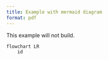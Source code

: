 ```yaml
---
title: Example with mermaid diagram
format: pdf
---
```


This example will not build.

```mermaid
flowchart LR
    id
```
